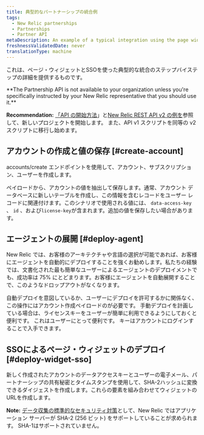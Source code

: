 ```yaml
---
title: 典型的なパートナーシップの統合例
tags:
  - New Relic partnerships
  - Partnerships
  - Partner API
metaDescription: An example of a typical integration using the page widget and SSO for New Relic partner accounts.
freshnessValidatedDate: never
translationType: machine
---
```


これは、ページ・ウィジェットとSSOを使った典型的な統合のステップバイステップの詳細を提供するものです。

<DNT>
  **The Partnership API is not available to your organization unless you're specifically instructed by your New Relic representative that you should use it.**
</DNT>

<DNT>**Recommendation:**</DNT> [「API の開始方法](/docs/apm/apis/requirements/new-relic-rest-api-v2-getting-started)」と[New Relic REST API v2 の例を](/docs/apis/rest-api-v2)参照して、新しいプロジェクトを開始します。 また、API v1 スクリプトを同等の v2 スクリプトに移行し始めます。

## アカウントの作成と値の保存 [#create-account]

accounts/create エンドポイントを使用して、アカウント、サブスクリプション、ユーザーを作成します。

ペイロードから、アカウントの値を抽出して保存します。通常、アカウント データベースに新しいテーブルを作成し、この情報を含むレコードをユーザー レコードに関連付けます。このシナリオで使用される値には、 `data-access-key` 、 `id` 、および`license-key`が含まれます。追加の値を保存したい場合があります。

## エージェントの展開 [#deploy-agent]

New Relic では、お客様のアーキテクチャや言語の選択が可能であれば、お客様にエージェントを自動的にデプロイすることを強くお勧めします。私たちの経験では、文書化された最も簡単なユーザーによるエージェントのデプロイメントでも、成功率は 75% にとどまります。お客様にエージェントを自動展開することで、このようなドロップアウトがなくなります。

自動デプロイを意図しているか、ユーザーにデプロイを許可するかに関係なく、この操作にはアカウント作成ペイロードの<InlinePopover type="licenseKey"/>が必要です。 手動デプロイを計画している場合は、ライセンスキーをユーザーが簡単に利用できるようにしておくと便利です。 これはユーザーにとって便利です。 キーはアカウントにログインすることで入手できます。

## SSOによるページ・ウィジェットのデプロイ [#deploy-widget-sso]

新しく作成されたアカウントのデータアクセスキーとユーザーの電子メール、パートナーシップの共有秘密とタイムスタンプを使用して、SHA-2ハッシュに変換できるダイジェストを作成します。これらの要素を組み合わせてウィジェットのURLを作成します。

<DNT>**Note:**</DNT> [データ収集の標準的なセキュリティ対策](/docs/accounts-partnerships/accounts/security/data-security)として、New Relic ではアプリケーション サーバーが SHA-2 (256 ビット) をサポートしていることが求められます。 SHA-1はサポートされていません。